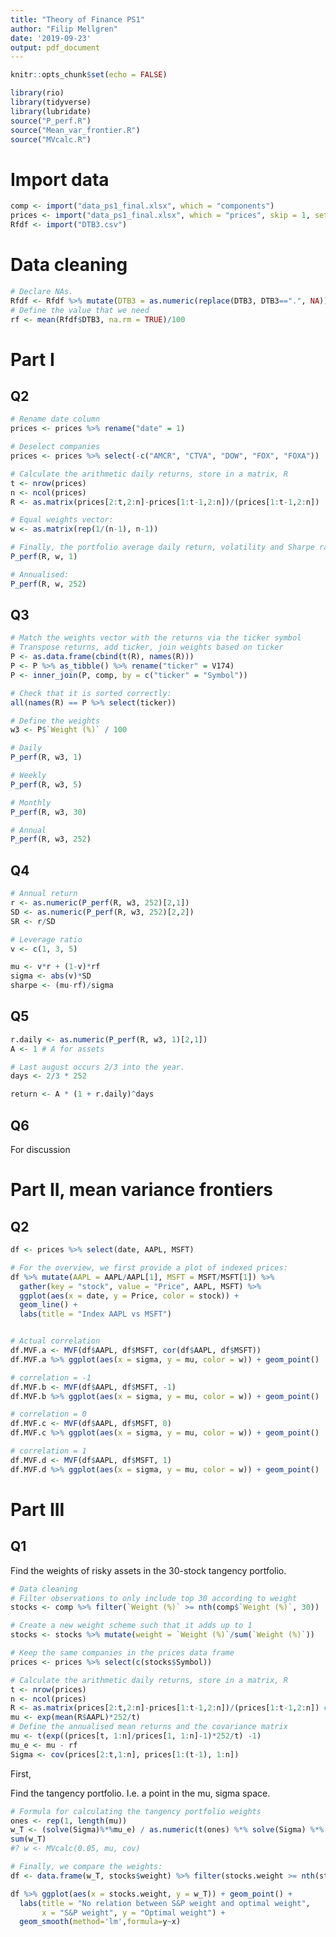 ```yaml
---
title: "Theory of Finance PS1"
author: "Filip Mellgren"
date: '2019-09-23'
output: pdf_document
---
```


```r
knitr::opts_chunk$set(echo = FALSE)
```

```r
library(rio)
library(tidyverse)
library(lubridate)
source("P_perf.R")
source("Mean_var_frontier.R")
source("MVcalc.R")
```

# Import data
```r
comp <- import("data_ps1_final.xlsx", which = "components")
prices <- import("data_ps1_final.xlsx", which = "prices", skip = 1, setclass = "tibble")
Rfdf <- import("DTB3.csv")
```

# Data cleaning
```r
# Declare NAs.
Rfdf <- Rfdf %>% mutate(DTB3 = as.numeric(replace(DTB3, DTB3==".", NA)))
# Define the value that we need
rf <- mean(Rfdf$DTB3, na.rm = TRUE)/100
```

# Part I

## Q2
```r
# Rename date column
prices <- prices %>% rename("date" = 1)

# Deselect companies
prices <- prices %>% select(-c("AMCR", "CTVA", "DOW", "FOX", "FOXA"))
```

```r
# Calculate the arithmetic daily returns, store in a matrix, R
t <- nrow(prices)
n <- ncol(prices)
R <- as.matrix(prices[2:t,2:n]-prices[1:t-1,2:n])/(prices[1:t-1,2:n])

# Equal weights vector:
w <- as.matrix(rep(1/(n-1), n-1))

# Finally, the portfolio average daily return, volatility and Sharpe ratio.
P_perf(R, w, 1)

# Annualised: 
P_perf(R, w, 252)
```

## Q3

```r
# Match the weights vector with the returns via the ticker symbol
# Transpose returns, add ticker, join weights based on ticker
P <- as.data.frame(cbind(t(R), names(R))) 
P <- P %>% as_tibble() %>% rename("ticker" = V174)
P <- inner_join(P, comp, by = c("ticker" = "Symbol"))

# Check that it is sorted correctly:
all(names(R) == P %>% select(ticker))

# Define the weights
w3 <- P$`Weight (%)` / 100

# Daily
P_perf(R, w3, 1)

# Weekly
P_perf(R, w3, 5)

# Monthly
P_perf(R, w3, 30)

# Annual
P_perf(R, w3, 252)

```
## Q4

```r
# Annual return
r <- as.numeric(P_perf(R, w3, 252)[2,1])
SD <- as.numeric(P_perf(R, w3, 252)[2,2])
SR <- r/SD

# Leverage ratio  
v <- c(1, 3, 5)

mu <- v*r + (1-v)*rf
sigma <- abs(v)*SD
sharpe <- (mu-rf)/sigma

```

## Q5

```r
r.daily <- as.numeric(P_perf(R, w3, 1)[2,1])
A <- 1 # A for assets

# Last august occurs 2/3 into the year. 
days <- 2/3 * 252

return <- A * (1 + r.daily)^days
```

## Q6

For discussion


# Part II, mean variance frontiers

## Q2
```r
df <- prices %>% select(date, AAPL, MSFT)

# For the overview, we first provide a plot of indexed prices:
df %>% mutate(AAPL = AAPL/AAPL[1], MSFT = MSFT/MSFT[1]) %>% 
  gather(key = "stock", value = "Price", AAPL, MSFT) %>% 
  ggplot(aes(x = date, y = Price, color = stock)) + 
  geom_line() +
  labs(title = "Index AAPL vs MSFT")


# Actual correlation
df.MVF.a <- MVF(df$AAPL, df$MSFT, cor(df$AAPL, df$MSFT))
df.MVF.a %>% ggplot(aes(x = sigma, y = mu, color = w)) + geom_point()

# correlation = -1
df.MVF.b <- MVF(df$AAPL, df$MSFT, -1)
df.MVF.b %>% ggplot(aes(x = sigma, y = mu, color = w)) + geom_point()

# correlation = 0
df.MVF.c <- MVF(df$AAPL, df$MSFT, 0)
df.MVF.c %>% ggplot(aes(x = sigma, y = mu, color = w)) + geom_point()

# correlation = 1
df.MVF.d <- MVF(df$AAPL, df$MSFT, 1)
df.MVF.d %>% ggplot(aes(x = sigma, y = mu, color = w)) + geom_point()

```

# Part III

## Q1
Find the weights of risky assets in the 30-stock tangency portfolio.

```r
# Data cleaning
# Filter observations to only include top 30 according to weight
stocks <- comp %>% filter(`Weight (%)` >= nth(comp$`Weight (%)`, 30))

# Create a new weight scheme such that it adds up to 1
stocks <- stocks %>% mutate(weight = `Weight (%)`/sum(`Weight (%)`))

# Keep the same companies in the prices data frame
prices <- prices %>% select(c(stocks$Symbol))

# Calculate the arithmetic daily returns, store in a matrix, R
t <- nrow(prices)
n <- ncol(prices)
R <- as.matrix(prices[2:t,2:n]-prices[1:t-1,2:n])/(prices[1:t-1,2:n]) # TODO necessary?
mu <- exp(mean(R$AAPL)*252/t)
# Define the annualised mean returns and the covariance matrix
mu <- t(exp((prices[t, 1:n]/prices[1, 1:n]-1)*252/t) -1)
mu_e <- mu - rf
Sigma <- cov(prices[2:t,1:n], prices[1:(t-1), 1:n])
```

First,

Find the tangency portfolio. I.e. a point in the mu, sigma space.


```r
# Formula for calculating the tangency portfolio weights
ones <- rep(1, length(mu))
w_T <- (solve(Sigma)%*%mu_e) / as.numeric(t(ones) %*% solve(Sigma) %*% mu_e)
sum(w_T)
#? w <- MVcalc(0.05, mu, cov)

# Finally, we compare the weights:
df <- data.frame(w_T, stocks$weight) %>% filter(stocks.weight >= nth(stocks$weight, 10))

df %>% ggplot(aes(x = stocks.weight, y = w_T)) + geom_point() +
  labs(title = "No relation between S&P weight and optimal weight", 
       x = "S&P weight", y = "Optimal weight") + 
  geom_smooth(method='lm',formula=y~x)
```


